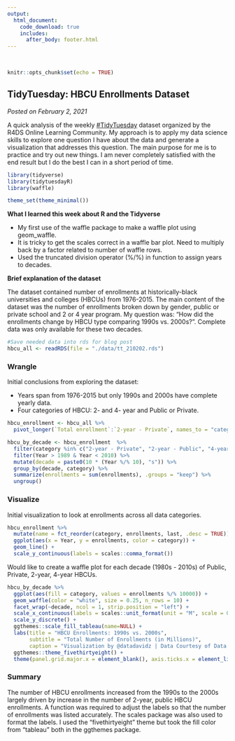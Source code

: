 ```yaml
---
output: 
  html_document:
    code_download: true
    includes:
      after_body: footer.html
---
```

<br>
```r
knitr::opts_chunk$set(echo = TRUE)
```

## **TidyTuesday: HBCU Enrollments Dataset**
*Posted on February 2, 2021*

A quick analysis of the weekly [#TidyTuesday](http://github.com/rfordatascience/tidytuesday) dataset organized by the R4DS Online Learning Community.  My approach is to apply my data science skills to explore one question I have about the data and generate a visualization that addresses this question.  The main purpose for me is to practice and try out new things.  I am never completely satisfied with the end result but I do the best I can in a short period of time.

```r

library(tidyverse)
library(tidytuesdayR)
library(waffle)

theme_set(theme_minimal())
```

**What I learned this week about R and the Tidyverse**

* My first use of the waffle package to make a waffle plot using geom_waffle.
* It is tricky to get the scales correct in a waffle bar plot.  Need to multiply back by a factor related to number of waffle rows.
* Used the truncated division operator (%/%) in function to assign years to decades.

**Brief explanation of the dataset**

The dataset contained number of enrollments at historically-black universities and colleges (HBCUs) from 1976-2015.  The main content of the dataset was the number of enrollments broken down by gender, public or private school and 2 or 4 year program.  My question was: "How did the enrollments change by HBCU type comparing 1990s vs. 2000s?".  Complete data was only available for these two decades.

```r
#Save needed data into rds for blog post
hbcu_all <- readRDS(file = "./data/tt_210202.rds")
```

### Wrangle

Initial conclusions from exploring the dataset:

* Years span from 1976-2015 but only 1990s and 2000s have complete yearly data.
* Four categories of HBCU: 2- and 4- year and Public or Private.

```r
hbcu_enrollment <- hbcu_all %>%
  pivot_longer(`Total enrollment`:`2-year - Private`, names_to = "category", values_to = "enrollments")

hbcu_by_decade <- hbcu_enrollment  %>%
  filter(category %in% c("2-year - Private", "2-year - Public", "4-year - Private", "4-year - Public")) %>%
  filter(Year > 1989 & Year < 2010) %>%
  mutate(decade = paste0(10 * (Year %/% 10), "s")) %>%
  group_by(decade, category) %>%
  summarize(enrollments = sum(enrollments), .groups = "keep") %>%
  ungroup()
```
### Visualize

Initial visualization to look at enrollments across all data categories.
```r
hbcu_enrollment %>%
  mutate(name = fct_reorder(category, enrollments, last, .desc = TRUE)) %>%
  ggplot(aes(x = Year, y = enrollments, color = category)) +
  geom_line() +
  scale_y_continuous(labels = scales::comma_format())
```

Would like to create a waffle plot for each decade (1980s - 2010s) of Public, Private, 2-year, 4-year HBCUs.
```r
hbcu_by_decade %>%
  ggplot(aes(fill = category, values = enrollments %/% 10000)) +
  geom_waffle(color = "white", size = 0.25, n_rows = 10) +
  facet_wrap(~decade, ncol = 1, strip.position = "left") + 
  scale_x_continuous(labels = scales::unit_format(unit = "M", scale = 0.1)) +
  scale_y_discrete() +
  ggthemes::scale_fill_tableau(name=NULL) +
  labs(title = "HBCU Enrollments: 1990s vs. 2000s",
       subtitle = "Total Number of Enrollments (in Millions)",
       caption = "Visualization by @datadavidz | Data Courtesy of Data.World | #TidyTuesday") +
  ggthemes::theme_fivethirtyeight() +
  theme(panel.grid.major.x = element_blank(), axis.ticks.x = element_line())

```

### Summary

The number of HBCU enrollments increased from the 1990s to the 2000s largely driven by increase in the number of 2-year, public HBCU enrollments.  A function was required to adjust the labels so that the number of enrollments was listed accurately.  The scales package was also used to format the labels.  I used the "fivethirtyeight" theme but took the fill color from "tableau" both in the ggthemes package.

